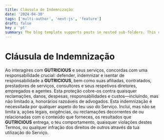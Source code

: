 ```yaml
---
title: Cláusula de Indemnização
date: '2024-04-30'
tags: ['multi-author', 'next-js', 'feature']
draft: false
key : 'pt'
summary: The blog template supports posts in nested sub-folders. This can be used to group posts of similar content e.g. a multi-part course.
---
```


# Cláusula de Indemnização

Ao interagires com **GUTRICIOUS** e seus serviços, concordas com uma responsabilidade crucial: defender, indemnizar e isentar de responsabilidade a **GUTRICIOUS**, bem como suas afiliadas, contratados, prestadores de serviços, consultores e seus respetivos diretores, empregados e agentes. Esta proteção cobre-os contra quaisquer reclamações, danos, despesas, responsabilidades e custos—incluindo, mas não limitado a, honorários razoáveis de advogados. Esta indemnização é necessitada por qualquer aspeto do teu uso do Serviço. Inclui, mas não se limita a, ações legais, exigências, ou reclamações decorrentes de ou relacionadas com o conteúdo que forneces, os resultados que **GUTRICIOUS** entrega, o teu comportamento, quaisquer violações destes Termos, ou qualquer infração dos direitos de outros através da tua utilização do Serviço.
